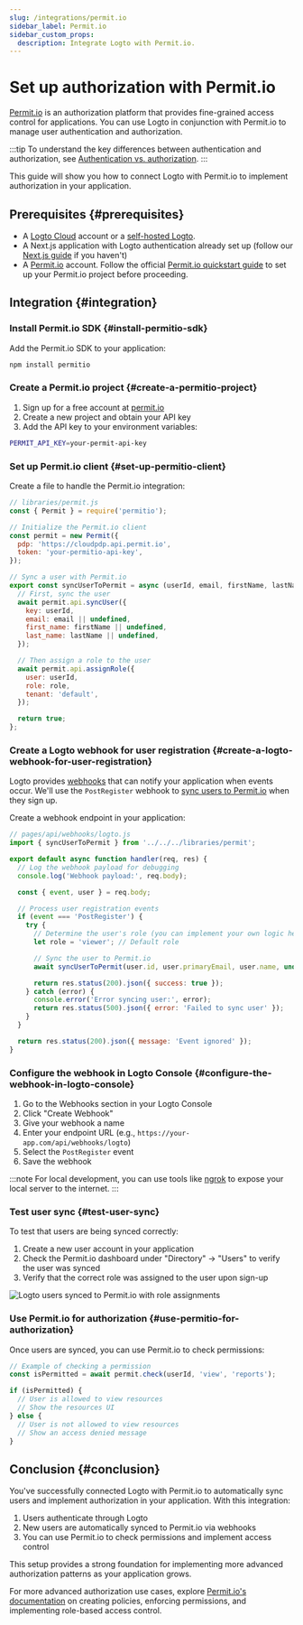 ```yaml
---
slug: /integrations/permit.io
sidebar_label: Permit.io
sidebar_custom_props:
  description: Integrate Logto with Permit.io.
---
```


# Set up authorization with Permit.io

[Permit.io](https://permit.io/) is an authorization platform that provides fine-grained access control for applications. You can use Logto in conjunction with Permit.io to manage user authentication and authorization.

:::tip
To understand the key differences between authentication and authorization, see [Authentication vs. authorization](/concepts/authn-vs-authz).
:::

This guide will show you how to connect Logto with Permit.io to implement authorization in your application.

## Prerequisites \{#prerequisites}

- A [Logto Cloud](https://cloud.logto.io/) account or a [self-hosted Logto](https://docs.logto.io/introduction/set-up-logto-oss).
- A Next.js application with Logto authentication already set up (follow our [Next.js guide](https://docs.logto.io/quick-starts/next) if you haven't)
- A [Permit.io](https://app.permit.io/) account. Follow the official [Permit.io quickstart guide](https://docs.permit.io/quickstart/) to set up your Permit.io project before proceeding.

## Integration \{#integration}

### Install Permit.io SDK \{#install-permitio-sdk}

Add the Permit.io SDK to your application:

```bash
npm install permitio
```

### Create a Permit.io project \{#create-a-permitio-project}

1. Sign up for a free account at [permit.io](https://app.permit.io/)
2. Create a new project and obtain your API key
3. Add the API key to your environment variables:

```bash
PERMIT_API_KEY=your-permit-api-key
```

### Set up Permit.io client \{#set-up-permitio-client}

Create a file to handle the Permit.io integration:

```jsx
// libraries/permit.js
const { Permit } = require('permitio');

// Initialize the Permit.io client
const permit = new Permit({
  pdp: 'https://cloudpdp.api.permit.io',
  token: 'your-permitio-api-key',
});

// Sync a user with Permit.io
export const syncUserToPermit = async (userId, email, firstName, lastName, role = 'viewer') => {
  // First, sync the user
  await permit.api.syncUser({
    key: userId,
    email: email || undefined,
    first_name: firstName || undefined,
    last_name: lastName || undefined,
  });

  // Then assign a role to the user
  await permit.api.assignRole({
    user: userId,
    role: role,
    tenant: 'default',
  });

  return true;
};
```

### Create a Logto webhook for user registration \{#create-a-logto-webhook-for-user-registration}

Logto provides [webhooks](/developers/webhooks) that can notify your application when events occur. We'll use the `PostRegister` webhook to [sync users to Permit.io](https://docs.permit.io/authentication/permit-and-authentication) when they sign up.

Create a webhook endpoint in your application:

```jsx
// pages/api/webhooks/logto.js
import { syncUserToPermit } from '../../../libraries/permit';

export default async function handler(req, res) {
  // Log the webhook payload for debugging
  console.log('Webhook payload:', req.body);

  const { event, user } = req.body;

  // Process user registration events
  if (event === 'PostRegister') {
    try {
      // Determine the user's role (you can implement your own logic here)
      let role = 'viewer'; // Default role

      // Sync the user to Permit.io
      await syncUserToPermit(user.id, user.primaryEmail, user.name, undefined, role);

      return res.status(200).json({ success: true });
    } catch (error) {
      console.error('Error syncing user:', error);
      return res.status(500).json({ error: 'Failed to sync user' });
    }
  }

  return res.status(200).json({ message: 'Event ignored' });
}
```

### Configure the webhook in Logto Console \{#configure-the-webhook-in-logto-console}

1. Go to the Webhooks section in your Logto Console
2. Click "Create Webhook"
3. Give your webhook a name
4. Enter your endpoint URL (e.g., `https://your-app.com/api/webhooks/logto`)
5. Select the `PostRegister` event
6. Save the webhook

:::note
For local development, you can use tools like [ngrok](https://ngrok.com/) to expose your local server to the internet.
:::

### Test user sync \{#test-user-sync}

To test that users are being synced correctly:

1. Create a new user account in your application
2. Check the Permit.io dashboard under "Directory" → "Users" to verify the user was synced
3. Verify that the correct role was assigned to the user upon sign-up

![Logto users synced to Permit.io with role assignments](./permitio.png)

### Use Permit.io for authorization \{#use-permitio-for-authorization}

Once users are synced, you can use Permit.io to check permissions:

```jsx
// Example of checking a permission
const isPermitted = await permit.check(userId, 'view', 'reports');

if (isPermitted) {
  // User is allowed to view resources
  // Show the resources UI
} else {
  // User is not allowed to view resources
  // Show an access denied message
}
```

## Conclusion \{#conclusion}

You've successfully connected Logto with Permit.io to automatically sync users and implement authorization in your application. With this integration:

1. Users authenticate through Logto
2. New users are automatically synced to Permit.io via webhooks
3. You can use Permit.io to check permissions and implement access control

This setup provides a strong foundation for implementing more advanced authorization patterns as your application grows.

For more advanced authorization use cases, explore [Permit.io's documentation](https://docs.permit.io/) on creating policies, enforcing permissions, and implementing role-based access control.
